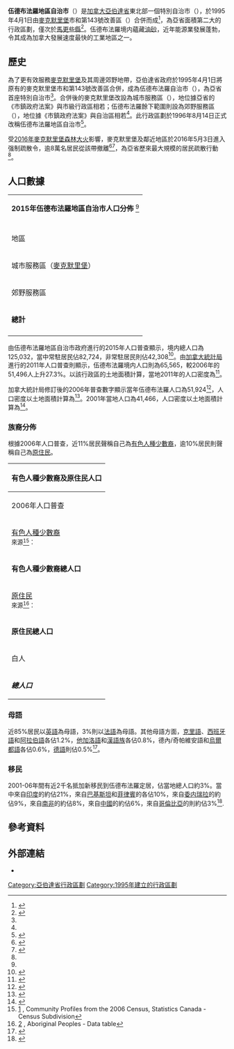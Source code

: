 {{noteTA|G1=地名|G2=Canada
|1=zh-hans:艾省;zh-hk:亞省;zh-tw:艾省;
|2=zh-hans:麦克默里堡;zh-hk:麥梅利堡;zh-tw:麥克默里堡;
}}
{{About||英語同名的國家公園|森林野牛國家公園}}
{{Infobox settlement
| name                   = 伍德布法羅
| official_name          = 伍德布法羅地區自治市
| other_name             =
| native_name            = {{lang|en|Wood Buffalo}}
| nickname               =
| settlement_type        = 特別自治市
| motto                  =
| image_skyline          =
| image_caption          =
| image_seal             = 
<!--| pushpin_map            = Canada Alberta
| pushpin_label_position = none
| pushpin_map_caption    = 伍德布法羅地區自治市在[[亞伯達省|亞伯達省]]的位置
| pushpin_mapsize        = 250-->
| image_map              = Alberta-woodbuffalo.PNG
| mapsize                = 150px
| map_caption            = 伍德布法羅地區自治市在[[亞伯達省|亞伯達省]]的位置
| coordinates_display    = inline,title
| coordinates_region     = CA-AB
| subdivision_type       = 國家
| subdivision_name       = {{flag|Canada}}
| subdivision_type1      = [[加拿大行政區劃|省]]
| subdivision_name1      = {{flag|Alberta}}
| subdivision_type2      = 地區
| subdivision_name2      = 北亞伯達
| subdivision_type3      = [[艾伯塔省人口普查区列表|人口普查區]]
| subdivision_name3      = 第16區
| seat_type              = 行政中心
| seat                   = [[麥克默里堡|麥克默里堡]]
| government_footnotes   = 
| government_type        =
| leader_title           = 長官
| leader_name            = Melissa Blake
| leader_title1          = 行政機關
| leader_name1           = 伍德布法羅地區自治市議會
| established_title1     = 成立
| established_date1      = 1995年4月1日<ref name=WoodBuffaloAMAProfile>{{cite web | url=http://www.municipalaffairs.alberta.ca/cfml/MunicipalProfiles/index.cfm?fuseaction=BasicReport&MunicipalityType=SMUN&stakeholder=508&profileType=HIST&profileType=CONT&profileType=STAT&profileType=FINA&profileType=GRAN&profileType=TAXR&profileType=ASSE | publisher=Alberta Municipal Affairs | title=Municipal Profile – Regional Municipality of Wood Buffalo | date=September 17, 2010 | accessdate=October 2, 2010 | archive-date=2014-02-21 | archive-url=https://web.archive.org/web/20140221202859/http://www.municipalaffairs.alberta.ca/cfml/MunicipalProfiles/index.cfm?fuseaction=BasicReport&MunicipalityType=SMUN&stakeholder=508&profileType=HIST&profileType=CONT&profileType=STAT&profileType=FINA&profileType=GRAN&profileType=TAXR&profileType=ASSE }}</ref>
| area_footnotes         = （2011年）<ref name=2011censusABmunis/>
| area_total_km2         = 63637.47
| area_land_km2          = <!--See table @ Template:Infobox Settlement for details on automatic unit conversion-->
| area_water_km2         =
| area_water_percent     =
| population_as_of       = 2011年
| population_footnotes   = <ref name=2011censusABmunis/>
| population_note        = 有關伍德布法羅地區自治市政府進行的人口普查資料，參見[[#人口數據|人口數據]]一欄。
| population_total       = 65565 <!-- 2011 StatsCan population only; latest municipal census result or subsequent estimates can be noted in the article body.-->
| population_density_km2 = 1.0
| timezone               = [[山區標準時間|MST]]
| utc_offset             = −7
| timezone_DST           = MDT
| utc_offset_DST         = −6
| latd = 56 |latm= 43|lats= 36|latNS=N
| longd = 111 |longm= 22|longs= 47|longEW=W
| elevation_footnotes    = <!--for references: use<ref> </ref>  tags-->
| elevation_m            =
| postal_code_type       =
| postal_code            =
| area_code              =
| website                = {{URL|http://www.rmwb.ca/|rmwb.ca}}
| footnotes              =
}}

'''伍德布法羅地區自治市'''（{{lang-en|Regional Municipality of Wood Buffalo}}）是[[加拿大|加拿大]][[亞伯達省|亞伯達省]]東北部一個特別自治市（{{lang|en|specialized municipality}}），於1995年4月1日由[[麥克默里堡|麥克默里堡]]市和第143號改善區（{{lang|en|Improvement District No. 143}}）合併而成<ref name=woodbuffalo>{{cite web | url=http://www.municipalaffairs.alberta.ca/cfml/pdf_search/pdf/SMUN/0508/Regional_Municipality_of_Wood_Buffalo_OC_817_94_1995_No7.pdf | publisher=Province of Alberta | title=Order in Council (O.C.) 817/94 | date=December 21, 1994 | accessdate=August 1, 2010 | archive-date=2012-07-04 | archive-url=https://www.webcitation.org/68uIpONT5?url=http://www.municipalaffairs.alberta.ca/cfml/pdf_search/pdf/SMUN/0508/Regional_Municipality_of_Wood_Buffalo_OC_817_94_1995_No7.pdf }}</ref>，為亞省面積第二大的行政區劃，僅次於[[馬更些縣|馬更些縣]]<ref name=2006CSDs>{{cite web | url=http://www12.statcan.gc.ca/census-recensement/2006/dp-pd/hlt/97-550/Index.cfm?TPL=P1C&Page=RETR&LANG=Eng&T=301&SR=1&S=9&O=D | title=Population and dwelling counts, for Canada and census subdivisions (municipalities), 2006 and 2001 censuses - 100% data | publisher=Statistics Canada | date=January 6, 2010 | accessdate=October 3, 2011 | archive-date=2018-02-20 | archive-url=https://web.archive.org/web/20180220212806/http://www12.statcan.gc.ca/census-recensement/2006/dp-pd/hlt/97-550/Index.cfm?TPL=P1C&Page=RETR&LANG=Eng&T=301&SR=1&S=9&O=D }}</ref>。伍德布法羅境内蘊藏[[油砂|油砂]]，近年能源業發展蓬勃，令其成為加拿大發展速度最快的工業地區之一。

==歷史==
為了更有效服務[[麥克默里堡|麥克默里堡]]及其周邊郊野地帶，亞伯達省政府於1995年4月1日將原有的麥克默里堡市和第143號改善區合併，成為伍德布法羅自治市（{{lang|en|Municipality of Wood Buffalo}}），為亞省首座特別自治市<ref name=woodbuffalo/>。合併後的麥克默里堡改設為城市服務區（{{lang|en|urban service area}}），地位據亞省的《市鎮政府法案》與市級行政區相若；伍德布法羅餘下範圍則設為郊野服務區（{{lang|en|rural service area}}），地位據《市鎮政府法案》與自治區相若<ref name=woodbuffalo/>。此行政區劃於1996年8月14日正式改稱伍德布法羅地區自治市<ref name=SMprofiles>{{cite web | url=http://www.municipalaffairs.alberta.ca/cfml/MunicipalProfiles/basicReport/SMUN.PDF | publisher=Alberta Municipal Affairs | title=Municipal Profiles (Specialized Municipalities) | date=December 27, 2013 | accessdate=December 30, 2013 | archive-date=2012-07-04 | archive-url=https://www.webcitation.org/68uImCZqF?url=http://www.municipalaffairs.alberta.ca/cfml/MunicipalProfiles/basicReport/SMUN.PDF }}</ref>。

受[[2016年麥克默里堡森林大火|2016年麥克默里堡森林大火]]影響，麥克默里堡及鄰近地區於2016年5月3日進入强制疏散令，逾8萬名居民從該帶撤離<ref name="largestAB">{{cite web|last1=Parsons|first1=Paige|title=Thousands flee from Fort McMurray wildfire in the largest fire evacuation in Alberta's history|url=http://edmontonjournal.com/news/local-news/fort-mcmurray-wildfire-pushed-back-even-as-temperatures-climb|accessdate=May 3, 2016|agency=Edmonton Journal|publisher=Postmedia Network|date=May 3, 2016|archive-date=2016-05-10|archive-url=https://web.archive.org/web/20160510222635/http://edmontonjournal.com/news/local-news/fort-mcmurray-wildfire-pushed-back-even-as-temperatures-climb}}</ref><ref name="FMCCBC">{{cite web|title=Wildfire destroys Fort McMurray homes, most of city evacuated|url=http://www.cbc.ca/news/canada/edmonton/fort-mcmurray-fire-social-media-reflects-fear-worry-as-the-flames-enter-city-1.3564982|accessdate=May 3, 2016|work=CBC News Edmonton|date=May 3, 2016|archive-date=2019-02-14|archive-url=https://web.archive.org/web/20190214175252/https://www.cbc.ca/news/canada/edmonton/fort-mcmurray-fire-social-media-reflects-fear-worry-as-the-flames-enter-city-1.3564982}}</ref>，為亞省歷來最大規模的居民疏散行動<ref name="largestAB"/>。

==人口數據==
{| cellpadding="1" style="float:right; margin-left:1em; border:1px #bbb solid; border-collapse:collapse; font-size:90%;"
|colspan=5- bgcolor="#CCCCCC" style="text-align:center;"| '''2015年伍德布法羅地區自治市人口分佈''' <ref name=2015MAPL/><br>
|-
|- bgcolor="#CCCCCC" style="text-align:left;"
!地區
!常駐人口
!非常駐人口
!總人口
|- 
|城市服務區（[[麥克默里堡|麥克默里堡]]）
|align=center|78,382
|align=center|4,342
|align=center|'''82,724'''
|- 
|郊野服務區
|align=center|3,566
|align=center|38,742
|align=center|'''42,308'''
|-
|'''總計'''
|align=center|'''81,948'''
|align=center|'''43,084'''
|align=center|'''125,032'''
|-
|}
由伍德布法羅地區自治市政府進行的2015年人口普查顯示，境内總人口為125,032，當中常駐居民佔82,724，非常駐居民則佔42,308<ref name=2015MAPL>{{cite web | url=http://municipalaffairs.alberta.ca/documents/msb/2015_Municipal_Affairs_Population_List.pdf | title=2015 Municipal Affairs Population List | publisher=Alberta Municipal Affairs | isbn=978-1-4601-2630-1 | accessdate=February 23, 2016 | archive-date=2016-10-04 | archive-url=https://web.archive.org/web/20161004185447/http://municipalaffairs.alberta.ca/documents/msb/2015_Municipal_Affairs_Population_List.pdf }}</ref>。由[[加拿大統計局|加拿大統計局]]進行的2011年人口普查則顯示，伍德布法羅境内人口則為65,565，較2006年的51,496人上升27.3%。以該行政區的{{convert|63637.47|km2|sqmi}}土地面積計算，當地2011年的人口密度為{{convert|1.0|/km2|/sqmi}}<ref name=2011censusABmunis>{{cite web | url=http://www12.statcan.gc.ca/census-recensement/2011/dp-pd/hlt-fst/pd-pl/Table-Tableau.cfm?LANG=Eng&T=302&SR=1&S=51&O=A&RPP=9999&PR=48&CMA=0 | title=Population and dwelling counts, for Canada, provinces and territories, and census subdivisions (municipalities), 2011 and 2006 censuses (Alberta) | publisher=Statistics Canada | date=February 8, 2012 | accessdate=February 8, 2012 | archive-date=2012-07-22 | archive-url=https://web.archive.org/web/20120722143610/http://www12.statcan.gc.ca/census-recensement/2011/dp-pd/hlt-fst/pd-pl/Table-Tableau.cfm?LANG=Eng&T=302&SR=1&S=51&O=A&RPP=9999&PR=48&CMA=0 }}</ref>。

加拿大統計局修訂後的2006年普查數字顯示當年伍德布法羅人口為51,924<ref name=statcan2006revised>{{cite web | url=http://www12.statcan.ca/english/census06/corrections/updatepages/cgen001.cfm?lvl=H | author=Statistics Canada | title=2006 Census corrections and updates | date=February 9, 2009 | accessdate=November 28, 2010 | archive-date=2009-11-13 | archive-url=https://web.archive.org/web/20091113035234/http://www12.statcan.ca/english/census06/corrections/updatepages/Cgen001.cfm?Lvl=H }}</ref>，人口密度以{{convert|63342.89|km2|sqmi}}土地面積計算為{{convert|0.8|/km2|/sqmi}}<ref name=2006census>{{cite web | url=http://www12.statcan.ca/census-recensement/2006/dp-pd/prof/92-591/details/page.cfm?Lang=E&Geo1=CSD&Code1=4816037&Geo2=PR&Code2=48&Data=Count&SearchText=wood%20buffalo&SearchType=Begins&SearchPR=01&B1=All | title=Wood Buffalo Alberta (Regional municipality) | publisher=[[Statistics_Canada|Statistics Canada]] | accessdate=November 9, 2009 | archive-date=2016-03-07 | archive-url=https://web.archive.org/web/20160307013809/http://www12.statcan.ca/census-recensement/2006/dp-pd/prof/92-591/details/page.cfm?Lang=E&Geo1=CSD&Code1=4816037&Geo2=PR&Code2=48&Data=Count&SearchText=wood%20buffalo&SearchType=Begins&SearchPR=01&B1=All }}</ref>。2001年當地人口為41,466，人口密度以{{convert|63400.51|km2|sqmi}}土地面積計算為{{convert|0.7|/km2|/sqmi}}<ref name=2001census>{{cite web | url=http://www12.statcan.ca/english/profil01/CP01/Details/Page.cfm?Lang=E&Geo1=CSD&Code1=4816037&Geo2=PR&Code2=48&Data=Count&SearchText=wood%20buffalo&SearchType=Begins&SearchPR=01&B1=All&Custom= | title=2001 Community Profiles – Wood Buffalo, Alberta (Regional Municipality) | publisher=Statistics Canada | date=February 1, 2007 | accessdate=September 29, 2010 | archive-date=2008-06-02 | archive-url=https://web.archive.org/web/20080602105909/http://www12.statcan.ca/english/Profil01/CP01/Details/Page.cfm?Lang=E&Geo1=CSD&Code1=4816037&Geo2=PR&Code2=48&Data=Count&SearchText=wood%20buffalo&SearchType=Begins&SearchPR=01&B1=All&Custom= }}</ref>。

===族裔分佈===
根據2006年人口普查，近11%居民聲稱自己為[[有色人種少數裔|有色人種少數裔]]，逾10%居民則聲稱自己為[[加拿大原住民|原住民]]。

{| class="wikitable"
|-
! colspan=4 | 有色人種少數裔及原住民人口
|-
! colspan=2 | 2006年人口普查 !! 數目 !! 佔總人口百分比
|-
| rowspan=12 | [[有色人種少數裔|有色人種少數裔]]<br><small>來源<ref name=2006communityprofile>[http://www12.statcan.gc.ca/census-recensement/2006/dp-pd/prof/92-591/details/page.cfm?Lang=E&Geo1=CSD&Code1=4816037&Geo2=PR&Code2=48&Data=Count&SearchText=Wood_Buffalo&SearchType=Begins&SearchPR=01&B1=All&Custom=] {{Wayback|url=http://www12.statcan.gc.ca/census-recensement/2006/dp-pd/prof/92-591/details/page.cfm?Lang=E&Geo1=CSD&Code1=4816037&Geo2=PR&Code2=48&Data=Count&SearchText=Wood_Buffalo&SearchType=Begins&SearchPR=01&B1=All&Custom= |date=20160304063133 }}, Community Profiles from the 2006 Census, Statistics Canada - Census Subdivision</ref>：</small> || [[南亞裔|南亞裔]] || 1,780 || {{Percentage | 1780 | 51405 | 1 }}
|-
| [[加拿大華人|華裔]] || 540 || {{Percentage | 540 | 51405 | 1 }}
|-
| 黑人 || 720 || {{Percentage | 720 | 51405 | 1 }}
|-
| 菲律賓裔 || 750 || {{Percentage | 750 | 51405 | 1 }}
|-
| 拉丁美裔 || 570 || {{Percentage | 570 | 51405 | 1 }}
|-
| 阿拉伯裔 || 710 || {{Percentage | 710 | 51405 | 1 }}
|-
| 東南亞裔 || 130 || {{Percentage | 130 | 51405 | 1 }}
|-
| 西亞裔 || 120 || {{Percentage | 120 | 51405 | 1 }}
|-
| [[韓裔加拿大人|韓裔]] || 115 || {{Percentage | 115 | 51405 | 1 }}
|-
| [[日本裔加拿大人|日裔]] || 40 || {{Percentage | 40 | 51405 | 1 }}
|-
| 其他 || 50 || {{Percentage | 50 | 51405 | 1 }}
|-
| 多於一個少數裔 || 90 || {{Percentage | 90 | 51405 | 1 }}
|-
| colspan=2 | '''有色人種少數裔總人口''' || '''5,615''' || '''{{Percentage | 5615 | 51405 | 1 }}'''
|-
| rowspan=3 | [[加拿大原住民|原住民]]<br><small>來源<ref>[http://www12.statcan.ca/census-recensement/2006/dp-pd/hlt/97-558/pages/page.cfm?Lang=E&Geo=CSD&Code=48&Table=1&Data=Count&Sex=1&Age=1&StartRec=351&Sort=2&Display=Page&CSDFilter=5000] {{Wayback|url=http://www12.statcan.ca/census-recensement/2006/dp-pd/hlt/97-558/pages/page.cfm?Lang=E&Geo=CSD&Code=48&Table=1&Data=Count&Sex=1&Age=1&StartRec=351&Sort=2&Display=Page&CSDFilter=5000 |date=20160304062123 }}, Aboriginal Peoples - Data table</ref>：</small> || [[第一民族|第一民族]] || 2,425 || {{Percentage | 2425 | 51405 | 1 }}
|-
| [[梅蒂人|梅蒂人]] || 2,535 || {{Percentage | 2535 | 51405 | 1 }}
|-
| [[因紐特人|因紐特人]] || 210 || {{Percentage | 210 | 51405 | 1 }}
|-
| colspan=2 | '''原住民總人口''' || '''5,365''' || '''{{Percentage | 5365 | 51405 | 1 }}'''
|-
| colspan=2 | 白人 || 40,425 || {{Percentage | 40425 | 51405 | 1 }}
|-
| colspan=2 | '''''總人口''''' || '''''51,405''''' || '''''100%'''''
|}

===母語===
近85%居民以[[英語|英語]]為母語，3%則以[[法語|法語]]為母語。其他母語方面，[[克里語|克里語]]、[[西班牙語|西班牙語]]和[[阿拉伯語|阿拉伯語]]各佔1.2%，[[他加洛語|他加洛語]]和[[漢語族|漢語族]]各佔0.8%，德內/奇帕維安語和[[烏爾都語|烏爾都語]]各佔0.6%，[[德語|德語]]則佔0.5%<ref>{{cite web | title = Wood Buffalo | work = Detailed Mother Tongue (186), Knowledge of Official Languages (5), Age Groups (17A) and Sex (3) for the Population of Canada, Provinces, Territories, Census Metropolitan Areas and Census Agglomerations, 2001 and 2006 Censuses - 20% Sample Data | publisher = Statistics Canada | date = November 20, 2007 | url = http://www12.statcan.ca/english/census06/data/topics/RetrieveProductTable.cfm?ALEVEL=3&APATH=3&CATNO=&DETAIL=0&DIM=&DS=99&FL=0&FREE=0&GAL=0&GC=99&GK=NA&GRP=1&IPS=&METH=0&ORDER=1&PID=89201&PTYPE=88971&RL=0&S=1&ShowAll=No&StartRow=1&SUB=701&Temporal=2006&Theme=70&VID=0&VNAMEE=&VNAMEF=&GID=838060 | accessdate = February 6, 2008 | archive-date = 2008-06-02 | archive-url = https://web.archive.org/web/20080602105931/http://www12.statcan.ca/english/census06/data/topics/RetrieveProductTable.cfm?ALEVEL=3&APATH=3&CATNO=&DETAIL=0&DIM=&DS=99&FL=0&FREE=0&GAL=0&GC=99&GK=NA&GRP=1&IPS=&METH=0&ORDER=1&PID=89201&PTYPE=88971&RL=0&S=1&ShowAll=No&StartRow=1&SUB=701&Temporal=2006&Theme=70&VID=0&VNAMEE=&VNAMEF=&GID=838060 }}</ref>。

===移民===
2001-06年間有近2千名抵加新移民到伍德布法羅定居，佔當地總人口約3%。當中來自[[印度|印度]]的約佔21%，來自[[巴基斯坦|巴基斯坦]]和[[菲律賓|菲律賓]]的各佔10%，來自[[委内瑞拉|委内瑞拉]]的約佔9%，來自[[南非|南非]]的約佔8%，來自[[中國|中國]]的約佔6%，來自[[哥倫比亞|哥倫比亞]]的則約佔3%<ref>{{cite web | title = Wood Buffalo | work = Immigrant Status and Period of Immigration (8) and Place of Birth (261) for the Immigrants and Non-permanent Residents of Canada, Provinces, Territories, Census Metropolitan Areas and Census Agglomerations, 2006 Census - 20% Sample Data | publisher = Statistics Canada | date = December 4, 2007 | url = http://www12.statcan.ca/english/census06/data/topics/RetrieveProductTable.cfm?ALEVEL=3&APATH=3&CATNO=&DETAIL=0&DIM=&DS=99&FL=0&FREE=0&GAL=0&GC=99&GK=NA&GRP=1&IPS=&METH=0&ORDER=1&PID=89424&PTYPE=88971&RL=0&S=1&ShowAll=No&StartRow=1&SUB=0&Temporal=2006&Theme=72&VID=0&VNAMEE=&VNAMEF=&GID=838060 | accessdate = February 6, 2008 | archive-date = 2008-06-02 | archive-url = https://web.archive.org/web/20080602105937/http://www12.statcan.ca/english/census06/data/topics/RetrieveProductTable.cfm?ALEVEL=3&APATH=3&CATNO=&DETAIL=0&DIM=&DS=99&FL=0&FREE=0&GAL=0&GC=99&GK=NA&GRP=1&IPS=&METH=0&ORDER=1&PID=89424&PTYPE=88971&RL=0&S=1&ShowAll=No&StartRow=1&SUB=0&Temporal=2006&Theme=72&VID=0&VNAMEE=&VNAMEF=&GID=838060 }}</ref>.

==參考資料==
{{reflist}}

==外部連結==
{{commonscat|Wood Buffalo, Alberta}}
* {{official website|http://www.woodbuffalo.ab.ca}}

[[Category:亞伯達省行政區劃|Category:亞伯達省行政區劃]]
[[Category:1995年建立的行政區劃|Category:1995年建立的行政區劃]]